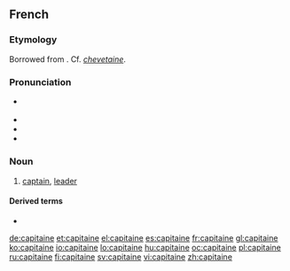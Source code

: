 ==French==

===Etymology===
Borrowed from {{etyl|la|fr}} {{term|capitaneus|lang=la}}. Cf. ''[[chevetaine]]''.

===Pronunciation===
* {{IPA|/ka.pi.tɛn/|lang=fr}} {{X-SAMPA|/ka.pi.tEn/}}
* {{audio|Fr-capitaine.ogg|audio}}
* {{rhymes|ɛn|lang=fr}}
* {{homophones|capitaines|lang=fr}}

===Noun===
{{fr-noun|m}}

# [[captain]], [[leader]]

====Derived terms====
* {{l|fr|capitainerie}}

[[de:capitaine]]
[[et:capitaine]]
[[el:capitaine]]
[[es:capitaine]]
[[fr:capitaine]]
[[gl:capitaine]]
[[ko:capitaine]]
[[io:capitaine]]
[[lo:capitaine]]
[[hu:capitaine]]
[[oc:capitaine]]
[[pl:capitaine]]
[[ru:capitaine]]
[[fi:capitaine]]
[[sv:capitaine]]
[[vi:capitaine]]
[[zh:capitaine]]